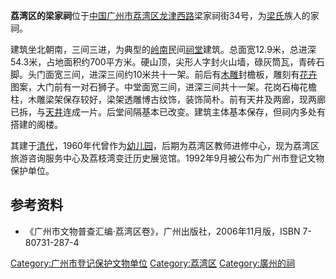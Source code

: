 '''荔湾区的梁家祠'''位于[[中华人民共和国|中国]][[广州市|广州市]][[荔湾区|荔湾区]][[龙津路|龙津西路]]梁家祠街34号，为[[梁姓|梁氏]]族人的家祠。
{{文物保护单位
| 级别 = 市县级
| 省名 = 广东省
| 市/县名 = 广州市
| 图片 = 
| 说明 = 
| 名称 = 梁家祠
| 编号 = 8-13
| 分类 = 古建筑
| 所在 = 荔湾区龙津西路梁家祠街34号
| 时代 = 清
| 登录 = 2015年8月
}}

建筑坐北朝南，三间三进，为典型的[[岭南|岭南]]民间[[祠堂|祠堂]]建筑。总面宽12.9米，总进深54.3米，占地面积约700平方米。硬山顶，尖形人字封火山墙，碌灰筒瓦，青砖石脚。头门面宽三间，进深三间约10米共十一架。前后有[[木雕|木雕]]封檐板，雕刻有[[花卉|花卉]]图案，大门前有一对石狮子。中堂面宽三间，进深三间共十一架。花岗石梅花檐柱，木雕梁架保存较好，梁架透雕博古纹饰，装饰简朴。前有天井及两廊，现两廊已拆，与[[天井|天井]]连成一片。后堂间隔基本已改变。建筑主体基本保存，但祠内多处有搭建的阁楼。

其建于[[清代|清代]]，1960年代曾作为[[幼儿园|幼儿园]]，后期为荔湾区教师进修中心，现为荔湾区旅游咨询服务中心及荔枝湾变迁历史展览馆。1992年9月被公布为广州市登记文物保护单位。

==参考资料==
*《广州市文物普查汇编·荔湾区卷》，广州出版社，2006年11月版，ISBN 7-80731-287-4

[[Category:广州市登记保护文物单位|Category:广州市登记保护文物单位]]
[[Category:荔湾区|Category:荔湾区]]
[[Category:廣州的祠|Category:廣州的祠]]